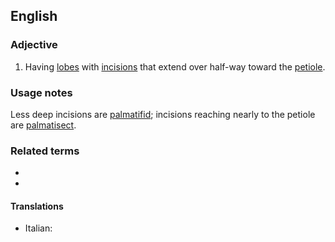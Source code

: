 ==English==

===Adjective===
{{en-adj|-}}

# {{lb|en|botany|of leaves}} Having [[lobe]]s with [[incision]]s that extend over half-way toward the [[petiole]].

===Usage notes===
Less deep incisions are [[palmatifid]]; incisions reaching nearly to the petiole are [[palmatisect]].

===Related terms===
* {{l|en|palmate}}
* {{l|en|pinnatipartite}}

====Translations====
* Italian: {{t+|it|palmatopartito}}
